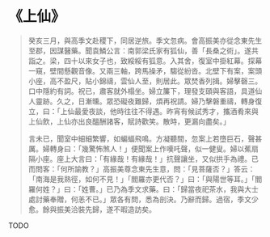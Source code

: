# 《上仙》

> 癸亥三月，與高季文赴稷下，同居逆旅。季文忽病。會高振美亦從念東先生至郡，因謀醫藥。聞袁鱗公言：南郭梁氏家有狐仙，善「長桑之術」。遂共詣之。梁，四十以來女子也，致綏綏有狐意。入其舍，復室中掛紅幕。探幕一窺，壁間懸觀音像。又兩三軸，跨馬操矛，騶從紛沓。北壁下有案，案頭小座，高不盈尺，貼小錦禱，雲仙人至，則居此。眾焚香列揖。婦擊磬三。口中隱約有詞。祝已，肅客就外榻坐。婦立簾下，理發支頤與客語，具道仙人靈跡。久之，日漸曛。眾恐礙夜難歸，煩再祝請。婦乃擊磐重禱，轉身復立，曰：「上仙最愛夜談，他時往往不得遇。昨宵有候試秀才，攜酒肴來與上仙飲，上仙亦出良醞酬諸客，賦詩歡笑。散時，更漏向盡矣。」
>
> 言未已，聞室中細細繁響，如蝙蝠飛鳴。方凝聽間，忽案上若墮巨石，聲甚厲。婦轉身曰：「幾驚怖煞人！」便聞案上作嘆吒聲，似一健叟。婦以蕉扇隔小座。座上大言曰：「有緣哉！有緣哉！」抗聲讓坐，又似拱手為禮。已而問客：「何所諭教？」高振美尊念東先生意，問：「見菩薩否？」答云：「南海是我熟徑，如何不見！」「閻羅亦更代否？」曰：「與陽世等耳。」「閻羅何姓？」曰：「姓曹。」已乃為季文求藥。曰：「歸當夜祀茶水，我與大士處討藥奉贈，何恙不已。」眾各有問，悉為剖決。乃辭而歸。過宿，季文少愈。餘與振美洽裝先歸，遂不暇造訪矣。

TODO
